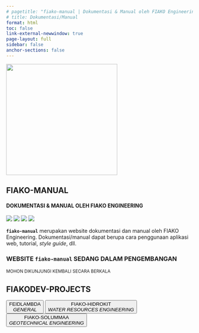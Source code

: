 ```yaml
---
# pagetitle: "fiako-manual | Dokumentasi & Manual oleh FIAKO Engineering"
# title: Dokumentasi/Manual
format: html
toc: false
link-external-newwindow: true
page-layout: full
sidebar: false
anchor-sections: false
---
```



::: {.text-center}
![](/assets/logo-fiako-manual.png){.logo width="300"}
:::

::: {.text-center .mb-4}

# FIAKO-MANUAL {.m-0}

#### **DOKUMENTASI & MANUAL OLEH FIAKO ENGINEERING** {.text-muted .m-0}

:::

::: {.text-center .mb-4}

![](https://img.shields.io/github/v/release/fiakoenjiniring/manual?color=informational&label=fiako-manual&labelColor=blueviolet&style=flat-square)
![](https://img.shields.io/github/release-date/fiakoenjiniring/manual?color=black&label=release%20date&labelColor=brown&logo=GitHub&logoColor=white)
![](https://img.shields.io/github/actions/workflow/status/fiakoenjiniring/manual/publish.yml?branch=main&label=quarto&labelColor=informational&logo=GitHub%20Actions&logoColor=white)
![](https://img.shields.io/github/license/fiakoenjiniring/manual?color=yellow&labelColor=brown&label=license&)

:::

::: {.text-center}

**`fiako-manual`** merupakan website dokumentasi dan manual oleh FIAKO Engineering. Dokumentasi/manual dapat berupa cara penggunaan aplikasi web, tutorial, _style guide_, dll.

::: 

::: {.text-center .callout-caution appearance="simple"}

### WEBSITE `fiako-manual` SEDANG DALAM PENGEMBANGAN 

<small>MOHON DIKUNJUNGI KEMBALI SECARA BERKALA</small>

:::

::: {.text-center}

## FIAKODEV-PROJECTS

[<button type="button" class="btn btn-danger m-1">FEIDLAMBDA<br>[_GENERAL_]{.fw-light}</button>](/general/feidlambda.qmd)
[<button type="button" class="btn btn-primary m-1">FIAKO-HIDROKIT<br>[_WATER RESOURCES ENGINEERING_]{.fw-light}</button>](/hidrokit/index.qmd)
[<button type="button" class="btn btn-info m-1">FIAKO-SOLUMMAA<br>[_GEOTECHNICAL ENGINEERING_]{.fw-light}</button>](/solummaa/index.qmd)

:::


